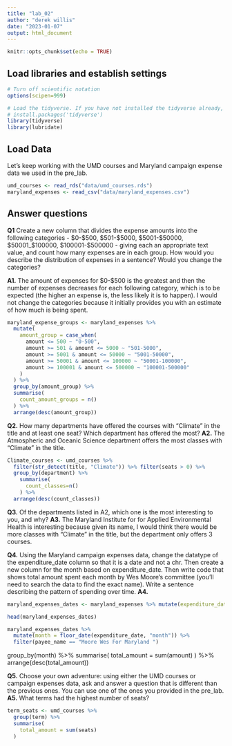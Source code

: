 ```yaml
---
title: "lab_02"
author: "derek willis"
date: "2023-01-07"
output: html_document
---
```


```r
knitr::opts_chunk$set(echo = TRUE)
```

## Load libraries and establish settings

```r
# Turn off scientific notation
options(scipen=999)

# Load the tidyverse. If you have not installed the tidyverse already, remove the # from the next line and run it first.  
# install.packages('tidyverse')
library(tidyverse)
library(lubridate)
```

## Load Data

Let's keep working with the UMD courses and Maryland campaign expense data we used in the pre_lab.

```r
umd_courses <- read_rds("data/umd_courses.rds")
maryland_expenses <- read_csv("data/maryland_expenses.csv")
```

## Answer questions

**Q1** Create a new column that divides the expense amounts into the following categories - \$0-\$500, \$501-\$5000, \$5001-\$50000, \$50001\_\$100000, \$100001-\$500000 - giving each an appropriate text value, and count how many expenses are in each group. How would you describe the distribution of expenses in a sentence? Would you change the categories?

**A1.** The amount of expenses for $0-$500 is the greatest and then the number of expenses decreases for each following category, which is to be expected (the higher an expense is, the less likely it is to happen). I would not change the categories because it initially provides you with an estimate of how much is being spent.

```r
maryland_expense_groups <- maryland_expenses %>% 
  mutate(
    amount_group = case_when(
      amount <= 500 ~ "0-500",
      amount >= 501 & amount <= 5000 ~ "501-5000",
      amount >= 5001 & amount <= 50000 ~ "5001-50000",
      amount >= 50001 & amount <= 100000 ~ "50001-100000",
      amount >= 100001 & amount <= 500000 ~ "100001-500000"
    )
  ) %>% 
  group_by(amount_group) %>% 
  summarise(
    count_amount_groups = n()
  ) %>% 
  arrange(desc(amount_group))
```

**Q2.** How many departments have offered the courses with "Climate" in the title and at least one seat? Which department has offered the most? 
**A2.** The Atmospheric and Oceanic Science department offers the most classes with "Climate" in the title.

```r
Climate_courses <- umd_courses %>% 
  filter(str_detect(title, "Climate")) %>% filter(seats > 0) %>% 
  group_by(department) %>% 
    summarise(
      count_classes=n()
    ) %>% 
  arrange(desc(count_classes))
```

**Q3.** Of the departments listed in A2, which one is the most interesting to you, and why?
**A3.** The Maryland Institute for for Applied Environmental Health is interesting because given its name, I would think there would be more classes with "Climate" in the title, but the department only offers 3 courses.

**Q4.** Using the Maryland campaign expenses data, change the datatype of the expenditure_date column so that it is a date and not a chr. Then create a new column for the month based on expenditure_date. Then write code that shows total amount spent each month by Wes Moore's committee (you'll need to search the data to find the exact name). Write a sentence describing the pattern of spending over time.
**A4.**

```r
maryland_expenses_dates <- maryland_expenses %>% mutate(expenditure_date=mdy(expenditure_date))

head(maryland_expenses_dates)
```

```r
maryland_expenses_dates %>% 
  mutate(month = floor_date(expenditure_date, "month")) %>% 
  filter(payee_name == "Moore Wes For Maryland ")

```
  group_by(month) %>% 
  summarise(
    total_amount = sum(amount)
  ) %>% 
  arrange(desc(total_amount))


**Q5.** Choose your own adventure: using either the UMD courses or campaign expenses data, ask and answer a question that is different than the previous ones. You can use one of the ones you provided in the pre_lab.
**A5.** What terms had the highest number of seats?

```r
term_seats <- umd_courses %>% 
  group(term) %>% 
  summarise(
    total_amount = sum(seats)
  )
  
```
